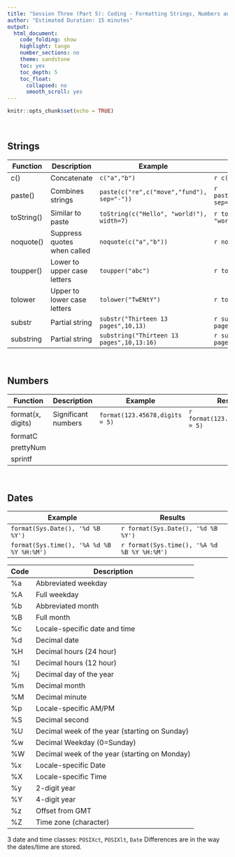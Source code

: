 ```yaml
---
title: "Session Three (Part 5): Coding - Formatting Strings, Numbers and Dates"
author: "Estimated Duration: 15 minutes"
output:
  html_document: 
    code_folding: show
    highlight: tango
    number_sections: no
    theme: sandstone
    toc: yes
    toc_depth: 5
    toc_float:
      collapsed: no
      smooth_scroll: yes
---
```


```r
knitr::opts_chunk$set(echo = TRUE)
```
<br>

## Strings


Function | Description | Example | Results
-------- | ----------- | ------- | -------
c()         | Concatenate      | `c("a","b")` | `r c("a","b")`
paste()     | Combines strings | `paste(c("re",c("move","fund"), sep="-"))` | `r paste("re",c("move","fund"), sep="-")`
toString()  | Similar to paste | `toString(c("Hello", "world!"), width=7)`  | `r toString(c("Hello", "world!"), width=7)`
noquote()   | Suppress quotes when called   | `noquote(c("a","b"))` | `r noquote(c("a","b"))`
toupper()   | Lower to upper case letters   | `toupper("abc")`      | `r toupper("abc")`
tolower     | Upper to lower case letters   | `tolower("TwENtY")`   | `r tolower("TwENtY")`
substr      | Partial string | `substr("Thirteen 13 pages",10,13)` | `r substr("Thirteen 13 pages",10,13)`
substring   | Partial string | `substring("Thirteen 13 pages",10,13:16)` | `r substring("Thirteen 13 pages",10,13:16)`

<br>

## Numbers

Function | Description | Example | Results
-------- | ----------- | ------- | -------
format(x, digits)      | Significant numbers  | `format(123.45678,digits = 5)` | `r format(123.45678,digits = 5)`
formatC   |||
prettyNum |||
sprintf   |||

<br>

## Dates

Example | Results
------- | -------
`format(Sys.Date(), '%d %B %Y')` | `r format(Sys.Date(), '%d %B %Y')`
`format(Sys.time(), '%A %d %B %Y %H:%M')` | `r format(Sys.time(), '%A %d %B %Y %H:%M')`

Code | Description
---- | -----------
%a | Abbreviated weekday  
%A | Full weekday  
%b | Abbreviated month  
%B | Full month  
%c | Locale-specific date and time  
%d | Decimal date  
%H | Decimal hours (24 hour)  
%I | Decimal hours (12 hour)  
%j | Decimal day of the year  
%m | Decimal month  
%M | Decimal minute  
%p | Locale-specific AM/PM  
%S | Decimal second  
%U | Decimal week of the year (starting on Sunday)  
%w | Decimal Weekday (0=Sunday)  
%W | Decimal week of the year (starting on Monday)  
%x | Locale-specific Date  
%X | Locale-specific Time  
%y | 2-digit year  
%Y | 4-digit year  
%z | Offset from GMT  
%Z | Time zone (character)  

3 date and time classes: `POSIXct`, `POSIXlt`, `Date`
Differences are in the way the dates/time are stored.

<br>
<br>
